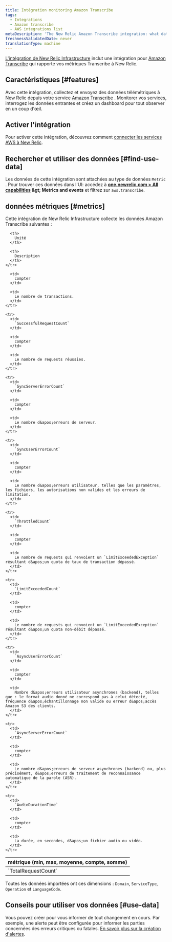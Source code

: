 ```yaml
---
title: Intégration monitoring Amazon Transcribe
tags:
  - Integrations
  - Amazon transcribe
  - AWS integrations list
metaDescription: 'The New Relic Amazon Transcribe integration: what data it reports, and how to enable it.'
freshnessValidatedDate: never
translationType: machine
---
```


[L&apos;intégration de New Relic Infrastructure](/docs/infrastructure/introduction-infra-monitoring) inclut une intégration pour [Amazon Transcribe](https://aws.amazon.com/transcribe) qui rapporte vos métriques Transcribe à New Relic.

## Caractéristiques [#features]

Avec cette intégration, collectez et envoyez des données télémétriques à New Relic depuis votre service [Amazon Transcribe](https://aws.amazon.com/transcribe/) . Monitorer vos services, interrogez les données entrantes et créez un dashboard pour tout observer en un coup d&apos;œil.

## Activer l&apos;intégration

Pour activer cette intégration, découvrez comment [connecter les services AWS à New Relic](/docs/infrastructure/amazon-integrations/connect/aws-metric-stream/#set-up-metric-stream).

## Rechercher et utiliser des données [#find-use-data]

Les données de cette intégration sont attachées au type de données `Metric` . Pour trouver ces données dans l&apos;UI: accédez à <DNT>**[one.newrelic.com &gt; All capabilities](https://one.newrelic.com/all-capabilities) &amp;gt; Metrics and events**</DNT> et filtrez sur `aws.transcribe`.

## données métriques [#metrics]

Cette intégration de New Relic Infrastructure collecte les données Amazon Transcribe suivantes :

<table>
  <thead>
    <tr>
      <th style={{ width: "200px" }}>
        métrique (min, max, moyenne, compte, somme)
      </th>

      <th>
        Unité
      </th>

      <th>
        Description
      </th>
    </tr>
  </thead>

  <tbody>
    <tr>
      <td>
        `TotalRequestCount`
      </td>

      <td>
        compter
      </td>

      <td>
        Le nombre de transactions.
      </td>
    </tr>

    <tr>
      <td>
        `SuccessfulRequestCount`
      </td>

      <td>
        compter
      </td>

      <td>
        Le nombre de requests réussies.
      </td>
    </tr>

    <tr>
      <td>
        `SyncServerErrorCount`
      </td>

      <td>
        compter
      </td>

      <td>
        Le nombre d&apos;erreurs de serveur.
      </td>
    </tr>

    <tr>
      <td>
        `SyncUserErrorCount`
      </td>

      <td>
        compter
      </td>

      <td>
        Le nombre d&apos;erreurs utilisateur, telles que les paramètres, les fichiers, les autorisations non valides et les erreurs de limitation.
      </td>
    </tr>

    <tr>
      <td>
        `ThrottledCount`
      </td>

      <td>
        compter
      </td>

      <td>
        Le nombre de requests qui renvoient un `LimitExceededException` résultant d&apos;un quota de taux de transaction dépassé.
      </td>
    </tr>

    <tr>
      <td>
        `LimitExceededCount`
      </td>

      <td>
        compter
      </td>

      <td>
        Le nombre de requests qui renvoient un `LimitExceededException` résultant d&apos;un quota non-débit dépassé.
      </td>
    </tr>

    <tr>
      <td>
        `AsyncUserErrorCount`
      </td>

      <td>
        compter
      </td>

      <td>
        Nombre d&apos;erreurs utilisateur asynchrones (backend), telles que : le format audio donné ne correspond pas à celui détecté, fréquence d&apos;échantillonnage non valide ou erreur d&apos;accès Amazon S3 des clients.
      </td>
    </tr>

    <tr>
      <td>
        `AsyncServerErrorCount`
      </td>

      <td>
        compter
      </td>

      <td>
        Le nombre d&apos;erreurs de serveur asynchrones (backend) ou, plus précisément, d&apos;erreurs de traitement de reconnaissance automatique de la parole (ASR).
      </td>
    </tr>

    <tr>
      <td>
        `AudioDurationTime`
      </td>

      <td>
        compter
      </td>

      <td>
        La durée, en secondes, d&apos;un fichier audio ou vidéo.
      </td>
    </tr>
  </tbody>
</table>

Toutes les données importées ont ces dimensions : `Domain`, `ServiceType`, `Operation` et `LanguageCode`.

## Conseils pour utiliser vos données [#use-data]

Vous pouvez créer <InlinePopover type="alerts" />pour vous informer de tout changement en cours. Par exemple, une alerte peut être configurée pour informer les parties concernées des erreurs critiques ou fatales. [En savoir plus sur la création d&apos;alertes](/docs/alerts-applied-intelligence/new-relic-alerts/learn-alerts/introduction-alerts).